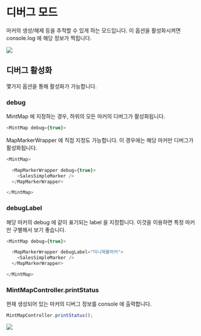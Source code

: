 # 디버그 모드

마커의 생성/해제 등을 추적할 수 있게 하는 모드입니다.
이 옵션을 활성화시켜면 console.log 에 해당 정보가 찍힙니다.

![](debug_console.png)

## 디버그 활성화

몇가지 옵션을 통해 활성화가 가능합니다.

### debug

MintMap 에 지정하는 경우, 하위의 모든 마커의 디버그가 활성화됩니다.

```javascript
<MintMap debug={true}>
```

MapMarkerWrapper 에 직접 지정도 가능합니다. 이 경우에는 해당 마커만 디버그가 활성화됩니다.

```javascript
<MintMap>

  <MapMarkerWrapper debug={true}>
    <SalesSimpleMarker />
  </MapMarkerWrapper>

</MintMap>
```

### debugLabel

해당 마커의 debug 에 같이 표기되는 label 을 지정합니다.  이것을 이용하면 특정 마커만 구별해서 보기 좋습니다.

```javascript
<MintMap debug={true}>

  <MapMarkerWrapper debugLabel="미니매물마커">
    <SalesSimpleMarker />
  </MapMarkerWrapper>

</MintMap>
```

### MintMapController.printStatus

현재 생성되어 있는 마커의 디버그 정보를 console 에 출력합니다.

```javascript
MintMapController.printStatus();
```

![](debug_print_status.png)